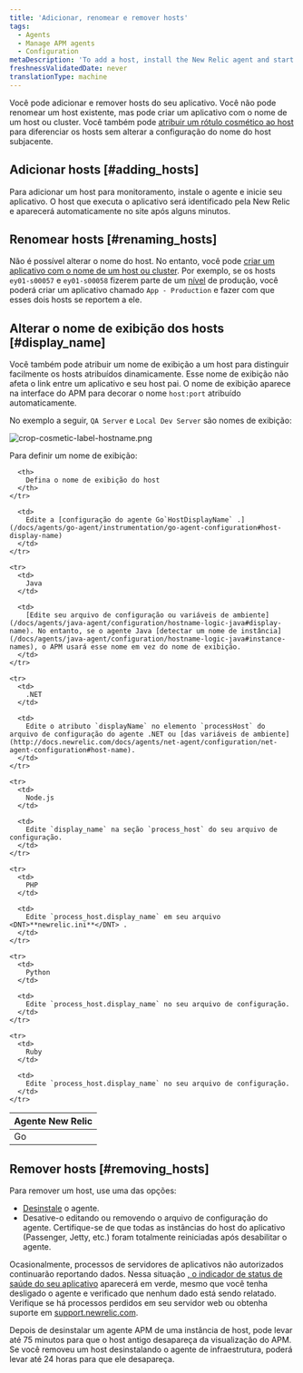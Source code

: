 ```yaml
---
title: 'Adicionar, renomear e remover hosts'
tags:
  - Agents
  - Manage APM agents
  - Configuration
metaDescription: 'To add a host, install the New Relic agent and start your app. To remove a host, uninstall or disable the agent first.'
freshnessValidatedDate: never
translationType: machine
---
```



Você pode adicionar e remover hosts do seu aplicativo. Você não pode renomear um host existente, mas pode criar um aplicativo com o nome de um host ou cluster. Você também pode [atribuir um rótulo cosmético ao host](#display_name) para diferenciar os hosts sem alterar a configuração do nome do host subjacente.

## Adicionar hosts [#adding_hosts]

Para adicionar um host para monitoramento, instale o agente e inicie seu aplicativo. O host que executa o aplicativo será identificado pela New Relic e aparecerá automaticamente no site após alguns minutos.

## Renomear hosts [#renaming_hosts]

Não é possível alterar o nome do host. No entanto, você pode [criar um aplicativo com o nome de um host ou cluster](/docs/site/renaming-applications). Por exemplo, se os hosts `ey01-s00057` e `ey01-s00058` fizerem parte de um [nível](/docs/accounts-partnerships/education/getting-started-new-relic/glossary#tier) de produção, você poderá criar um aplicativo chamado `App - Production` e fazer com que esses dois hosts se reportem a ele.

## Alterar o nome de exibição dos hosts [#display_name]

Você também pode atribuir um nome de exibição a um host para distinguir facilmente os hosts atribuídos dinamicamente. Esse nome de exibição não afeta o link entre um aplicativo e seu host pai. O nome de exibição aparece na interface do APM para decorar o nome `host:port` atribuído automaticamente.

No exemplo a seguir, `QA Server` e `Local Dev Server` são nomes de exibição:

<img
  title="crop-cosmetic-label-hostname.png"
  alt="crop-cosmetic-label-hostname.png"
  src={apmHostNameDisplay}
/>

Para definir um nome de exibição:

<table>
  <thead>
    <tr>
      <th style={{ width: "150px" }}>
        Agente New Relic
      </th>

      <th>
        Defina o nome de exibição do host
      </th>
    </tr>
  </thead>

  <tbody>
    <tr>
      <td>
        Go
      </td>

      <td>
        Edite a [configuração do agente Go`HostDisplayName` .](/docs/agents/go-agent/instrumentation/go-agent-configuration#host-display-name)
      </td>
    </tr>

    <tr>
      <td>
        Java
      </td>

      <td>
        [Edite seu arquivo de configuração ou variáveis de ambiente](/docs/agents/java-agent/configuration/hostname-logic-java#display-name). No entanto, se o agente Java [detectar um nome de instância](/docs/agents/java-agent/configuration/hostname-logic-java#instance-names), o APM usará esse nome em vez do nome de exibição.
      </td>
    </tr>

    <tr>
      <td>
        .NET
      </td>

      <td>
        Edite o atributo `displayName` no elemento `processHost` do arquivo de configuração do agente .NET ou [das variáveis de ambiente](http://docs.newrelic.com/docs/agents/net-agent/configuration/net-agent-configuration#host-name).
      </td>
    </tr>

    <tr>
      <td>
        Node.js
      </td>

      <td>
        Edite `display_name` na seção `process_host` do seu arquivo de configuração.
      </td>
    </tr>

    <tr>
      <td>
        PHP
      </td>

      <td>
        Edite `process_host.display_name` em seu arquivo <DNT>**newrelic.ini**</DNT> .
      </td>
    </tr>

    <tr>
      <td>
        Python
      </td>

      <td>
        Edite `process_host.display_name` no seu arquivo de configuração.
      </td>
    </tr>

    <tr>
      <td>
        Ruby
      </td>

      <td>
        Edite `process_host.display_name` no seu arquivo de configuração.
      </td>
    </tr>
  </tbody>
</table>

## Remover hosts [#removing_hosts]

Para remover um host, use uma das opções:

* [Desinstale](/docs/agents/manage-apm-agents/installation/uninstall-agent) o agente.
* Desative-o editando ou removendo o arquivo de configuração do agente. Certifique-se de que todas as instâncias do host do aplicativo (Passenger, Jetty, etc.) foram totalmente reiniciadas após desabilitar o agente.

Ocasionalmente, processos de servidores de aplicativos não autorizados continuarão reportando dados. Nessa situação [, o indicador de status de saúde do seu aplicativo](/docs/using-new-relic/welcome-new-relic/getting-started/glossary#health-status) aparecerá em verde, mesmo que você tenha desligado o agente e verificado que nenhum dado está sendo relatado. Verifique se há processos perdidos em seu servidor web ou obtenha suporte em [support.newrelic.com](https://support.newrelic.com "O link abre em uma nova janela").

Depois de desinstalar um agente APM de uma instância de host, pode levar até 75 minutos para que o host antigo desapareça da visualização do APM. Se você removeu um host desinstalando o agente de infraestrutura, poderá levar até 24 horas para que ele desapareça.